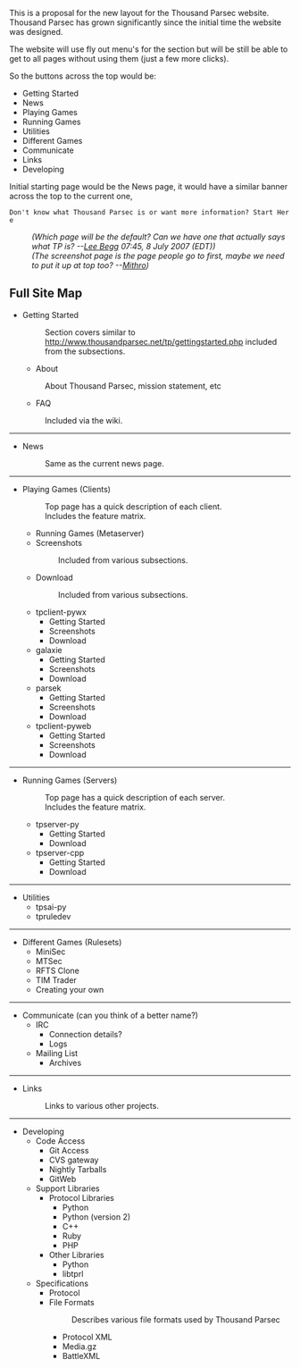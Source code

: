 This is a proposal for the new layout for the Thousand Parsec website. Thousand Parsec has grown significantly since the initial time the website was designed.

The website will use fly out menu's for the section but will be still be able to get to all pages without using them (just a few more clicks).

So the buttons across the top would be:
* Getting Started
* News
* Playing Games
* Running Games
* Utilities
* Different Games
* Communicate
* Links
* Developing

Initial starting page would be the News page, it would have a similar banner across the top to the current one,
 Don't know what Thousand Parsec is or want more information? Start Here

:''(Which page will be the default? Can we have one that actually says what TP is? --[[User:Lee Begg|Lee Begg]] 07:45, 8 July 2007 (EDT))''
:''(The screenshot page is the page people go to first, maybe we need to put it up at top too? --[[User:Mithro|Mithro]])''

== Full Site Map ==

* Getting Started
*: Section covers similar to http://www.thousandparsec.net/tp/gettingstarted.php included from the subsections.
** About
*: About Thousand Parsec, mission statement, etc
** FAQ
*: Included via the wiki.
----
* News
*: Same as the current news page.
----
* Playing Games (Clients)
*: Top page has a quick description of each client.
*: Includes the feature matrix.
*:
** Running Games (Metaserver)
** Screenshots
**: Included from various subsections.
** Download 
**: Included from various subsections.
** tpclient-pywx
*** Getting Started
*** Screenshots
*** Download
** galaxie
*** Getting Started
*** Screenshots
*** Download
** parsek
*** Getting Started
*** Screenshots
*** Download
** tpclient-pyweb
*** Getting Started
*** Screenshots
*** Download
----
* Running Games (Servers)
*: Top page has a quick description of each server.
*: Includes the feature matrix.
*:
** tpserver-py
*** Getting Started
*** Download
** tpserver-cpp
*** Getting Started
*** Download
----
* Utilities
** tpsai-py
** tpruledev
----
* Different Games (Rulesets)
** MiniSec
** MTSec
** RFTS Clone
** TIM Trader
** Creating your own
----
* Communicate (can you think of a better name?)
** IRC
*** Connection details?
*** Logs
** Mailing List
*** Archives
----
* Links
*: Links to various other projects.
----
* Developing
** Code Access
*** Git Access
*** CVS gateway
*** Nightly Tarballs
*** GitWeb
** Support Libraries
*** Protocol Libraries
**** Python
**** Python (version 2)
**** C++
**** Ruby
**** PHP
*** Other Libraries
**** Python
**** libtprl
** Specifications
*** Protocol
*** File Formats
***: Describes various file formats used by Thousand Parsec
**** Protocol XML
**** Media.gz
**** BattleXML